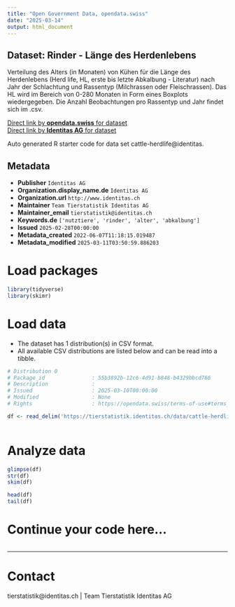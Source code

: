 ```yaml
---
title: "Open Government Data, opendata.swiss"
date: "2025-03-14"
output: html_document
---
```


## Dataset: Rinder - Länge des Herdenlebens

Verteilung des Alters (in Monaten) von Kühen für die Länge des Herdenlebens (Herd life, HL, erste bis letzte Abkalbung - Literatur) nach Jahr der Schlachtung und Rassentyp (Milchrassen oder Fleischrassen). Das HL wird im Bereich von 0-280 Monaten in Form eines Boxplots wiedergegeben. Die Anzahl Beobachtungen pro Rassentyp und Jahr findet sich im .csv.

[Direct link by **opendata.swiss** for dataset](https://opendata.swiss/de/dataset/rinder-lange-des-herdenlebens)<br>
[Direct link by **Identitas AG** for dataset](https://tierstatistik.identitas.ch/)

Auto generated R starter code for data set cattle-herdlife@identitas.

## Metadata

- **Publisher** `Identitas AG`
- **Organization.display_name.de** `Identitas AG`
- **Organization.url** `http://www.identitas.ch`
- **Maintainer** `Team Tierstatistik Identitas AG`
- **Maintainer_email** `tierstatistik@identitas.ch`
- **Keywords.de** `['nutztiere', 'rinder', 'alter', 'abkalbung']`
- **Issued** `2025-02-28T00:00:00`
- **Metadata_created** `2022-06-07T11:18:15.019487`
- **Metadata_modified** `2025-03-11T03:50:59.886203`


# Load packages

```r

library(tidyverse)
library(skimr)

```

# Load data

-   The dataset has 1 distribution(s) in CSV format.
-   All available CSV distributions are listed below and can be read into a tibble.

```r

# Distribution 0
# Package_id               : 55b3892b-12c6-4d91-b848-b4329bbcd766
# Description              : 
# Issued                   : 2025-03-10T00:00:00
# Modified                 : None
# Rights                   : https://opendata.swiss/terms-of-use#terms_by

df <- read_delim('https://tierstatistik.identitas.ch/data/cattle-herdlife.csv')



```

# Analyze data

```r

glimpse(df)
str(df)
skim(df)

head(df)
tail(df)

```

# Continue your code here...

```r

```

------------------------------------------------------------------------

# Contact

tierstatistik@identitas.ch | Team Tierstatistik Identitas AG
